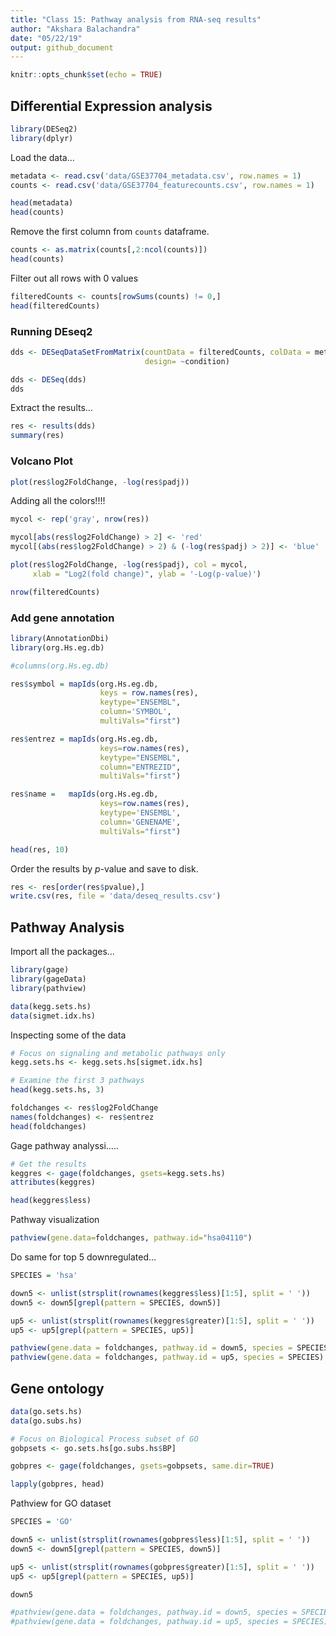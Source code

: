 ```yaml
---
title: "Class 15: Pathway analysis from RNA-seq results"
author: "Akshara Balachandra"
date: "05/22/19"
output: github_document
---
```


```r
knitr::opts_chunk$set(echo = TRUE)
```

## Differential Expression analysis

```r
library(DESeq2)
library(dplyr)
```

Load the data...

```r
metadata <- read.csv('data/GSE37704_metadata.csv', row.names = 1)
counts <- read.csv('data/GSE37704_featurecounts.csv', row.names = 1)

head(metadata)
head(counts)
```

Remove the first column from `counts` dataframe.

```r
counts <- as.matrix(counts[,2:ncol(counts)])
head(counts)
```

Filter out all rows with 0 values

```r
filteredCounts <- counts[rowSums(counts) != 0,]
head(filteredCounts)
```


### Running DEseq2

```r
dds <- DESeqDataSetFromMatrix(countData = filteredCounts, colData = metadata,
                              design= ~condition)

dds <- DESeq(dds)
dds
```


Extract the results...

```r
res <- results(dds)
summary(res)
```


### Volcano Plot

```r
plot(res$log2FoldChange, -log(res$padj))
```


Adding all the colors!!!!

```r
mycol <- rep('gray', nrow(res))

mycol[abs(res$log2FoldChange) > 2] <- 'red'
mycol[(abs(res$log2FoldChange) > 2) & (-log(res$padj) > 2)] <- 'blue'

plot(res$log2FoldChange, -log(res$padj), col = mycol,
     xlab = "Log2(fold change)", ylab = '-Log(p-value)')
```


```r
nrow(filteredCounts)
```

### Add gene annotation

```r
library(AnnotationDbi)
library(org.Hs.eg.db)

#columns(org.Hs.eg.db)

res$symbol = mapIds(org.Hs.eg.db,
                    keys = row.names(res), 
                    keytype="ENSEMBL",
                    column='SYMBOL',
                    multiVals="first")

res$entrez = mapIds(org.Hs.eg.db,
                    keys=row.names(res),
                    keytype="ENSEMBL",
                    column="ENTREZID",
                    multiVals="first")

res$name =   mapIds(org.Hs.eg.db,
                    keys=row.names(res),
                    keytype='ENSEMBL',
                    column='GENENAME',
                    multiVals="first")

head(res, 10)

```


Order the results by *p*-value and save to disk.

```r
res <- res[order(res$pvalue),]
write.csv(res, file = 'data/deseq_results.csv')
```

## Pathway Analysis

Import all the packages...

```r
library(gage)
library(gageData)
library(pathview)

data(kegg.sets.hs)
data(sigmet.idx.hs)
```

Inspecting some of the data

```r
# Focus on signaling and metabolic pathways only
kegg.sets.hs <- kegg.sets.hs[sigmet.idx.hs]

# Examine the first 3 pathways
head(kegg.sets.hs, 3)
```

```r
foldchanges <- res$log2FoldChange
names(foldchanges) <- res$entrez
head(foldchanges)
```


Gage pathway analyssi.....

```r
# Get the results
keggres <- gage(foldchanges, gsets=kegg.sets.hs)
attributes(keggres)
```

```r
head(keggres$less)
```



Pathway visualization


```r
pathview(gene.data=foldchanges, pathway.id="hsa04110")
```


Do same for top 5 downregulated...

```r
SPECIES = 'hsa'

down5 <- unlist(strsplit(rownames(keggres$less)[1:5], split = ' '))
down5 <- down5[grepl(pattern = SPECIES, down5)]

up5 <- unlist(strsplit(rownames(keggres$greater)[1:5], split = ' '))
up5 <- up5[grepl(pattern = SPECIES, up5)]
```

```r
pathview(gene.data = foldchanges, pathway.id = down5, species = SPECIES)
pathview(gene.data = foldchanges, pathway.id = up5, species = SPECIES)
```

## Gene ontology

```r
data(go.sets.hs)
data(go.subs.hs)

# Focus on Biological Process subset of GO
gobpsets <- go.sets.hs[go.subs.hs$BP]

gobpres <- gage(foldchanges, gsets=gobpsets, same.dir=TRUE)

lapply(gobpres, head)
```

Pathview for GO dataset

```r
SPECIES = 'GO'

down5 <- unlist(strsplit(rownames(gobpres$less)[1:5], split = ' '))
down5 <- down5[grepl(pattern = SPECIES, down5)]

up5 <- unlist(strsplit(rownames(gobpres$greater)[1:5], split = ' '))
up5 <- up5[grepl(pattern = SPECIES, up5)]

down5

```

```r
#pathview(gene.data = foldchanges, pathway.id = down5, species = SPECIES)
#pathview(gene.data = foldchanges, pathway.id = up5, species = SPECIES)
```




